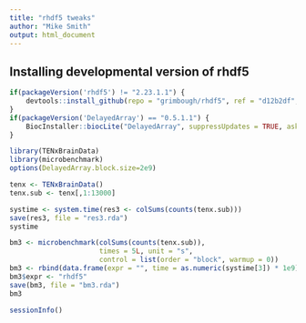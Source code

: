 ```yaml
---
title: "rhdf5 tweaks"
author: "Mike Smith"
output: html_document
---
```


## Installing developmental version of **rhdf5**
 
```r

if(packageVersion('rhdf5') != "2.23.1.1") {
    devtools::install_github(repo = "grimbough/rhdf5", ref = "d12b2df", quiet = TRUE, force = TRUE)
}
if(packageVersion('DelayedArray') == "0.5.1.1") {
    BiocInstaller::biocLite("DelayedArray", suppressUpdates = TRUE, ask = FALSE)
}
```

```r
library(TENxBrainData)
library(microbenchmark)
options(DelayedArray.block.size=2e9)
```

```r
tenx <- TENxBrainData()
tenx.sub <- tenx[,1:13000]
```

```r
systime <- system.time(res3 <- colSums(counts(tenx.sub)))
save(res3, file = "res3.rda")
systime
```

```r
bm3 <- microbenchmark(colSums(counts(tenx.sub)), 
                      times = 5L, unit = "s",
                      control = list(order = "block", warmup = 0))
bm3 <- rbind(data.frame(expr = "", time = as.numeric(systime[3]) * 1e9), bm3)
bm3$expr <- "rhdf5"
save(bm3, file = "bm3.rda")
bm3
```

```r
sessionInfo()
```